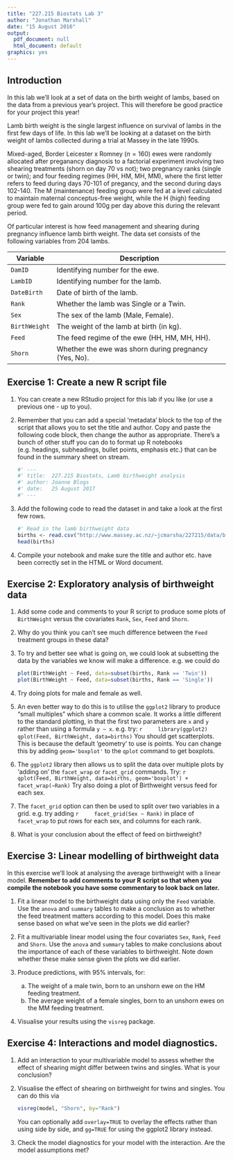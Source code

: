 ```yaml
---
title: "227.215 Biostats Lab 3"
author: "Jonathan Marshall"
date: "15 August 2016"
output:
  pdf_document: null
  html_document: default
graphics: yes
---
```


## Introduction ##

In this lab we'll look at a set of data on the birth weight of lambs, based on the data from a previous year's project. This will therefore be good practice for your project this year!

Lamb birth weight is the single largest influence on survival of lambs in the first few days of life.  In this lab we'll be looking at a dataset on the birth weight of lambs collected during a trial at Massey in the late 1990s.

Mixed-aged, Border Leicester x Romney ($n=160$) ewes were randomly allocated after preganancy diagnosis to a factorial experiment involving two shearing treatments (shorn on day 70 vs not); two pregnancy ranks (single or twin); and four feeding regimes (HH, HM, MH, MM), where the first letter refers to feed during days 70-101 of pregancy, and the second during days 102-140.  The M (maintenance) feeding group were fed at a level calculated to maintain maternal conceptus-free weight, while the H (high) feeding group were fed to gain around 100g per day above this during the relevant period.

Of particular interest is how feed management and shearing during pregnancy influence lamb birth weight.  The data set consists of the following variables from 204 lambs.

Variable      Description
--------      -----------
`DamID`       Identifying number for the ewe.
`LambID`      Identifying number for the lamb.
`DateBirth`   Date of birth of the lamb.
`Rank`        Whether the lamb was Single or a Twin.
`Sex`         The sex of the lamb (Male, Female).
`BirthWeight` The weight of the lamb at birth (in kg).
`Feed`        The feed regime of the ewe (HH, HM, MH, HH).
`Shorn`       Whether the ewe was shorn during pregnancy (Yes, No).

## Exercise 1: Create a new R script file

1. You can create a new RStudio project for this lab if you like (or use a previous one - up to you).

2. Remember that you can add a special 'metadata' block to the top of the script that allows you to set the title and author. Copy and paste the following code block, then change the author as appropriate. There's a bunch of other stuff you can do to format up R notebooks (e.g. headings, subheadings, bullet points, emphasis etc.) that can be found in the summary sheet on stream.

    ```r
    #' ---
    #' title:  227.215 Biostats, Lamb birthweight analysis
    #' author: Joanne Blogs
    #' date:   25 August 2017
    #' ---
    ```
    
4. Add the following code to read the dataset in and take a look at the first few rows.

    ```r
    #' Read in the lamb birthweight data
    births <- read.csv("http://www.massey.ac.nz/~jcmarsha/227215/data/birthweight.csv")
    head(births)
    ```

5. Compile your notebook and make sure the title and author etc. have been correctly set in the HTML or Word document.

## Exercise 2: Exploratory analysis of birthweight data

1. Add some code and comments to your R script to produce some plots of `BirthWeight` versus the covariates `Rank`, `Sex`, `Feed` and `Shorn`.

2. Why do you think you can't see much difference between the `Feed` treatment groups in these data?

3. To try and better see what is going on, we could look at subsetting the data
by the variables we know will make a difference. e.g. we could do

    ```r
    plot(BirthWeight ~ Feed, data=subset(births, Rank == 'Twin'))
    plot(BirthWeight ~ Feed, data=subset(births, Rank == 'Single'))
    ```

4. Try doing plots for male and female as well.

5. An even better way to do this is to utilise the `ggplot2` library to produce "small multiples" which share a common scale. It works a little different to the standard plotting, in that the first two parameters are `x` and `y` rather than using a formula `y ~ x`. e.g. try:
    ```r
    library(ggplot2)
    qplot(Feed, BirthWeight, data=births)
    ```
    You should get scatterplots. This is because the default 'geometry' to use is points. You can change this by adding `geom='boxplot'` to the `qplot` command to get boxplots.

6. The `ggplot2` library then allows us to split the data over multiple plots by 'adding on' the `facet_wrap` or `facet_grid` commands. Try:
    ```r
    qplot(Feed, BirthWeight, data=births, geom='boxplot') + facet_wrap(~Rank)
    ```
    Try also doing a plot of Birthweight versus feed for each sex.

7. The `facet_grid` option can then be used to split over two variables in a grid. e.g. try adding
    ```r
    facet_grid(Sex ~ Rank)
    ```
    in place of `facet_wrap` to put rows for each sex, and columns for each rank.

8. What is your conclusion about the effect of feed on birthweight?

## Exercise 3: Linear modelling of birthweight data

In this exercise we'll look at analysing the average birthweight with a linear model. **Remember to add comments to your R script so that when you compile the notebook you have some commentary to look back on later.**

1. Fit a linear model to the birthweight data using only the `Feed` variable. Use the `anova` and `summary` tables to make a conclusion as to whether the feed treatment matters according to this model. Does this make sense based on what we've seen in the plots we did earlier?

2. Fit a multivariable linear model using the four covariates `Sex`, `Rank`, `Feed` and `Shorn`. Use the `anova` and `summary` tables to make conclusions about the importance of each of these variables to birthweight. Note down whether these make sense given the plots we did earlier.

3. Produce predictions, with 95% intervals, for:
    a. The weight of a male twin, born to an unshorn ewe on the HM feeding treatment.
    b. The average weight of a female singles, born to an unshorn ewes on the MM feeding treatment.

4. Visualise your results using the `visreg` package.

## Exercise 4: Interactions and model diagnostics.

1. Add an interaction to your multivariable model to assess whether the effect of shearing might differ between twins and singles. What is your conclusion?

2. Visualise the effect of shearing on birthweight for twins and singles. You can do this via

    ```r
    visreg(model, "Shorn", by="Rank")
    ```

    You can optionally add `overlay=TRUE` to overlay the effects rather than using side by side, and `gg=TRUE` for using the ggplot2 library instead.
    
3. Check the model diagnostics for your model with the interaction. Are the model assumptions met?
